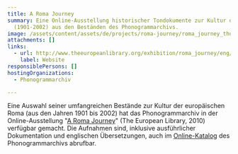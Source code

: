 ```yaml
---
title: A Roma Journey
summary: Eine Online-Ausstellung historischer Tondokumente zur Kultur der Roma
  (1901-2002) aus den Beständen des Phonogrammarchivs.
image: /assets/content/assets/de/projects/roma-journey/roma_journey_thumbnail.png
attachments: []
links:
  - url: http://www.theeuropeanlibrary.org/exhibition/roma_journey/eng/audio.html
    label: Website
responsiblePersons: []
hostingOrganizations:
  - Phonogrammarchiv

---
```

Eine Auswahl seiner umfangreichen Bestände zur Kultur der europäischen Roma (aus den Jahren 1901 bis 2002) hat das Phonogrammarchiv in der Online-Ausstellung "[A Roma Journey](http://www.theeuropeanlibrary.org/exhibition/roma_journey/eng/audio.html)" (The European Library, 2010) verfügbar gemacht. Die Aufnahmen sind, inklusive ausführlicher Dokumentation und englischen Übersetzungen, auch im [Online-Katalog](http://catalog.pha.oeaw.ac.at/ui/miha/sessions.php?gList_1=ethnien-ethnie&gWert_1=152&gList_2_op=undnicht&gList_2_opstrict=on&gList_2=projekt&gWert_2Eingabe=radio+r&gWert_2=378&untergruppen=J&synonyme=J&onlinemedia=ja) des Phonogrammarchivs abrufbar.
